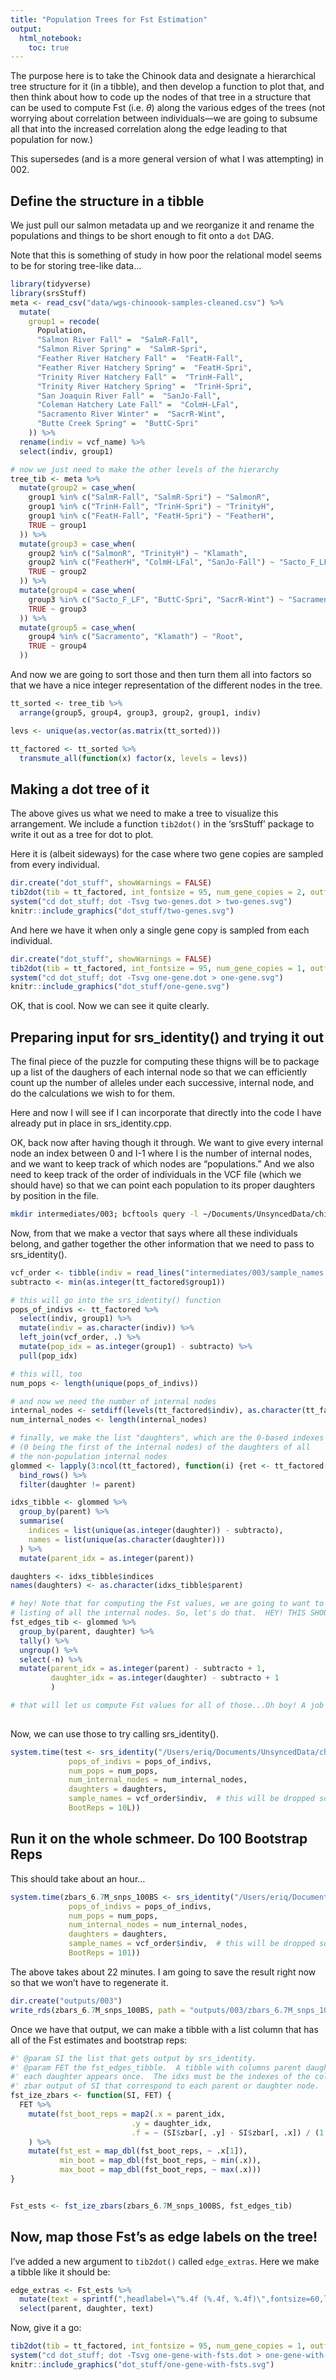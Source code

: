 ```yaml
---
title: "Population Trees for Fst Estimation"
output: 
  html_notebook:
    toc: true
---
```


The purpose here is to take the Chinook data and designate a
hierarchical tree structure for it (in a tibble), and then develop
a function to plot that, and then think about how to code up
the nodes of that tree in a structure that can be used to compute
Fst (i.e. $\theta$) along the various edges of the trees (not worrying
about correlation between individuals---we are going to subsume all that
into the increased correlation along the edge leading to that population
for now.)

This supersedes (and is a more general version of what I was attempting)
in 002.

## Define the structure in a tibble

We just pull our salmon metadata up and we reorganize it and rename
the populations and things to be short enough to fit onto a `dot` DAG.

Note that this is something of study in how poor the relational model
seems to be for storing tree-like data...
```r
library(tidyverse)
library(srsStuff)
meta <- read_csv("data/wgs-chinoook-samples-cleaned.csv") %>%
  mutate(
    group1 = recode(
      Population,
      "Salmon River Fall" =  "SalmR-Fall",
      "Salmon River Spring" =  "SalmR-Spri",
      "Feather River Hatchery Fall" =  "FeatH-Fall",
      "Feather River Hatchery Spring" =  "FeatH-Spri",
      "Trinity River Hatchery Fall" =  "TrinH-Fall",
      "Trinity River Hatchery Spring" =  "TrinH-Spri",
      "San Joaquin River Fall" =  "SanJo-Fall",
      "Coleman Hatchery Late Fall" =  "ColmH-LFal",
      "Sacramento River Winter" =  "SacrR-Wint",
      "Butte Creek Spring" =  "ButtC-Spri"
    )) %>%
  rename(indiv = vcf_name) %>%
  select(indiv, group1)

# now we just need to make the other levels of the hierarchy
tree_tib <- meta %>%
  mutate(group2 = case_when(
    group1 %in% c("SalmR-Fall", "SalmR-Spri") ~ "SalmonR",
    group1 %in% c("TrinH-Fall", "TrinH-Spri") ~ "TrinityH",
    group1 %in% c("FeatH-Fall", "FeatH-Spri") ~ "FeatherH",
    TRUE ~ group1
  )) %>%
  mutate(group3 = case_when(
    group2 %in% c("SalmonR", "TrinityH") ~ "Klamath",
    group2 %in% c("FeatherH", "ColmH-LFal", "SanJo-Fall") ~ "Sacto_F_LF",
    TRUE ~ group2
  )) %>%
  mutate(group4 = case_when(
    group3 %in% c("Sacto_F_LF", "ButtC-Spri", "SacrR-Wint") ~ "Sacramento",
    TRUE ~ group3
  )) %>%
  mutate(group5 = case_when(
    group4 %in% c("Sacramento", "Klamath") ~ "Root",
    TRUE ~ group4
  )) 

```

And now we are going to sort those and then turn them all into factors so
that we have a nice integer representation of the different nodes in the tree.

```r
tt_sorted <- tree_tib %>%
  arrange(group5, group4, group3, group2, group1, indiv)

levs <- unique(as.vector(as.matrix(tt_sorted)))

tt_factored <- tt_sorted %>%
  transmute_all(function(x) factor(x, levels = levs))
```

## Making a dot tree of it

The above gives us what we need to make a tree to visualize this arrangement.
We include a function `tib2dot()` in the 'srsStuff' package to write it out
as a tree for dot to plot.

Here it is (albeit sideways) for the case where two gene copies are sampled from
every individual.
```r
dir.create("dot_stuff", showWarnings = FALSE)
tib2dot(tib = tt_factored, int_fontsize = 95, num_gene_copies = 2, outfile = "dot_stuff/two-genes.dot")
system("cd dot_stuff; dot -Tsvg two-genes.dot > two-genes.svg")
knitr::include_graphics("dot_stuff/two-genes.svg")
```

And here we have it when only a single gene copy is sampled from
each individual.
```r
dir.create("dot_stuff", showWarnings = FALSE)
tib2dot(tib = tt_factored, int_fontsize = 95, num_gene_copies = 1, outfile = "dot_stuff/one-gene.dot")
system("cd dot_stuff; dot -Tsvg one-gene.dot > one-gene.svg")
knitr::include_graphics("dot_stuff/one-gene.svg")
```

OK, that is cool.  Now we can see it quite clearly.  

## Preparing input for srs_identity() and trying it out

The final piece of the puzzle for computing these thigns will be to package up a
list of the daughers of each internal node so that we can efficiently count up
the number of alleles under each successive, internal node, and do the 
calculations we wish to for them.  

Here and now I will see if I can incorporate that directly into the code
I have already put in place in srs_identity.cpp.  

OK, back now after having though it through.  We want to give every
internal node an index between 0 and I-1 where I is the number
of internal nodes, and we want to keep track of which nodes are
"populations."  And we also need to keep track of the order of individuals
in the VCF file (which we should have) so that we can point each
population to its proper daughters by position in the file.
```sh
mkdir intermediates/003; bcftools query -l ~/Documents/UnsyncedData/chinook-Big-VCF-for-srs-stuff/all-chroms-filtered.vcf.gz > intermediates/003/sample_names.txt
```
Now, from that we make a vector that says where all these individuals belong, and gather together the
other information that we need to pass to srs_identity().
```r
vcf_order <- tibble(indiv = read_lines("intermediates/003/sample_names.txt"))
subtracto <- min(as.integer(tt_factored$group1))

# this will go into the srs_identity() function
pops_of_indivs <- tt_factored %>%
  select(indiv, group1) %>%
  mutate(indiv = as.character(indiv)) %>%
  left_join(vcf_order, .) %>%
  mutate(pop_idx = as.integer(group1) - subtracto) %>%
  pull(pop_idx)

# this will, too
num_pops <- length(unique(pops_of_indivs))

# and now we need the number of internal nodes
internal_nodes <- setdiff(levels(tt_factored$indiv), as.character(tt_factored$indiv))
num_internal_nodes <- length(internal_nodes)

# finally, we make the list "daughters", which are the 0-based indexes 
# (0 being the first of the internal nodes) of the daughters of all
# the non-population internal nodes
glommed <- lapply(3:ncol(tt_factored), function(i) {ret <- tt_factored[, c(i, i - 1)]; names(ret) <- c("parent", "daughter"); ret}) %>%
  bind_rows() %>%
  filter(daughter != parent)

idxs_tibble <- glommed %>%
  group_by(parent) %>%
  summarise(
    indices = list(unique(as.integer(daughter)) - subtracto),
    names = list(unique(as.character(daughter)))
  ) %>%
  mutate(parent_idx = as.integer(parent))

daughters <- idxs_tibble$indices
names(daughters) <- as.character(idxs_tibble$parent)

# hey! Note that for computing the Fst values, we are going to want to have a daugher-centric
# listing of all the internal nodes. So, let's do that.  HEY! THIS SHOULD BE BASE-1 indexed.
fst_edges_tib <- glommed %>%
  group_by(parent, daughter) %>%
  tally() %>%
  ungroup() %>%
  select(-n) %>%
  mutate(parent_idx = as.integer(parent) - subtracto + 1,
         daughter_idx = as.integer(daughter) - subtracto + 1
         )

# that will let us compute Fst values for all of those...Oh boy! A job for list columns!
  
```


Now, we can use those to try calling srs_identity().
```r
system.time(test <- srs_identity("/Users/eriq/Documents/UnsyncedData/chinook-Big-VCF-for-srs-stuff/all-fish-alle-depths-1M.txt", 
             pops_of_indivs = pops_of_indivs, 
             num_pops = num_pops, 
             num_internal_nodes = num_internal_nodes, 
             daughters = daughters,
             sample_names = vcf_order$indiv,  # this will be dropped soon.
             BootReps = 10L))
```




## Run it on the whole schmeer.  Do 100 Bootstrap Reps

This should take about an hour...
```r
system.time(zbars_6.7M_snps_100BS <- srs_identity("/Users/eriq/Documents/UnsyncedData/chinook-Big-VCF-for-srs-stuff/all-fish-alle-depths.txt", 
             pops_of_indivs = pops_of_indivs, 
             num_pops = num_pops, 
             num_internal_nodes = num_internal_nodes, 
             daughters = daughters,
             sample_names = vcf_order$indiv,  # this will be dropped soon.
             BootReps = 101))
```

The above takes about 22 minutes.  I am going to save the result right now so that
we won't have to regenerate it.
```r
dir.create("outputs/003")
write_rds(zbars_6.7M_snps_100BS, path = "outputs/003/zbars_6.7M_snps_100BS.rds")
```


Once we have that output, we can make a tibble with a list column
that has all of the Fst estimates and bootstrap reps:
```r
#' @param SI the list that gets output by srs_identity.
#' @param FET the fst_edges_tibble.  A tibble with columns parent daughter parent_idx and daughter_idx.
#' each daughter appears once.  The idxs must be the indexes of the columns in the
#' zbar output of SI that correspond to each parent or daughter node.
fst_ize_zbars <- function(SI, FET) {
  FET %>%
    mutate(fst_boot_reps = map2(.x = parent_idx,
                           .y = daughter_idx,
                           .f = ~ (SI$zbar[, .y] - SI$zbar[, .x]) / (1 - SI$zbar[, .x]))
    ) %>%
    mutate(fst_est = map_dbl(fst_boot_reps, ~ .x[1]),
           min_boot = map_dbl(fst_boot_reps, ~ min(.x)),
           max_boot = map_dbl(fst_boot_reps, ~ max(.x)))
}


Fst_ests <- fst_ize_zbars(zbars_6.7M_snps_100BS, fst_edges_tib)
```

## Now, map those Fst's as edge labels on the tree!

I've added a new argument to `tib2dot()` called `edge_extras`.  Here we make a tibble like it should be:
```r
edge_extras <- Fst_ests %>%
  mutate(text = sprintf(",headlabel=\"%.4f (%.4f, %.4f)\",fontsize=60,labeldistance=1.0,fontcolor=blue", fst_est, min_boot, max_boot)) %>%
  select(parent, daughter, text)
```

Now, give it a go:
```r
tib2dot(tib = tt_factored, int_fontsize = 95, num_gene_copies = 1, outfile = "dot_stuff/one-gene-with-fsts.dot", edge_extras = edge_extras)
system("cd dot_stuff; dot -Tsvg one-gene-with-fsts.dot > one-gene-with-fsts.svg")
knitr::include_graphics("dot_stuff/one-gene-with-fsts.svg")
```
